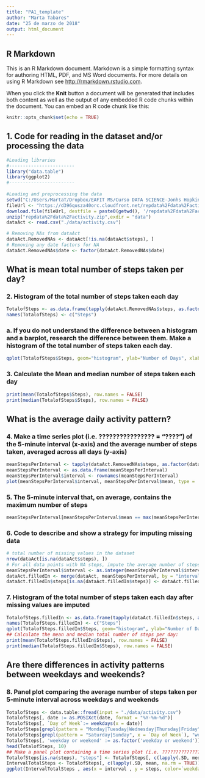 ---
title: "PA1_template"
author: "Marta Tabares"
date: "25 de marzo de 2018"
output: html_document
---

## R Markdown

This is an R Markdown document. Markdown is a simple formatting syntax for authoring HTML, PDF, and MS Word documents. For more details on using R Markdown see <http://rmarkdown.rstudio.com>.

When you click the **Knit** button a document will be generated that includes both content as well as the output of any embedded R code chunks within the document. You can embed an R code chunk like this:

```{r setup, include=FALSE}
knitr::opts_chunk$set(echo = TRUE)
```
## 1. Code for reading in the dataset and/or processing the data

```{r PA1_template_Step1, echo=TRUE}

#Loading libraries
#------------------------
library("data.table")
library(ggplot2)
#------------------------
  
#Loading and preprocessing the data
setwd("C:/Users/MartaT/Dropbox/EAFIT MS/Curso DATA SCIENCE-Jonhs Hopkins University/Course 5 - Reproducible Research")
fileUrl <- "https://d396qusza40orc.cloudfront.net/repdata%2Fdata%2Factivity.zip"
download.file(fileUrl, destfile = paste0(getwd(), '/repdata%2Fdata%2Factivity.zip'))
unzip("repdata%2Fdata%2Factivity.zip",exdir = "data")
dataAct <- read.csv("./data/activity.csv")

# Removing NAs from dataAct
dataAct.RemovedNAs <- dataAct[!is.na(dataAct$steps), ]
# Removing any date factors for NA
dataAct.RemovedNAs$date <- factor(dataAct.RemovedNAs$date)

```

## What is mean total number of steps taken per day?

### 2. Histogram of the total number of steps taken each day
```{r PA1_template_Step2, echo=TRUE}
TotalofSteps <- as.data.frame(tapply(dataAct.RemovedNAs$steps, as.factor(dataAct.RemovedNAs$date), sum))
names(TotalofSteps) <- c("Steps")
```
### a. If you do not understand the difference between a histogram and a barplot, research the difference between them. Make a histogram of the total number of steps taken each day.
```{r PA1_template_Step3, echo=TRUE}
qplot(TotalofSteps$Steps, geom="histogram", ylab="Number of Days", xlab="Number of Steps", color = "red", binwidth = 1000, main = "Daily Steps")
```
### 3. Calculate the Mean and median number of steps taken each day
```{r PA1_template_Step4, echo=TRUE}
print(mean(TotalofSteps$Steps), row.names = FALSE)
print(median(TotalofSteps$Steps), row.names = FALSE)
```

## What is the average daily activity pattern?

### 4. Make a time series plot (i.e. ???????????????? = "????") of the 5-minute interval (x-axis) and the average number of steps taken, averaged across all days (y-axis)
```{r PA1_template_Step5, echo=TRUE}
meanStepsPerInterval <- tapply(dataAct.RemovedNAs$steps, as.factor(dataAct.RemovedNAs$interval), mean)
meanStepsPerInterval <- as.data.frame(meanStepsPerInterval)
meanStepsPerInterval$interval <- rownames(meanStepsPerInterval)
plot(meanStepsPerInterval$interval, meanStepsPerInterval$mean, type = 'l', ylab = "Mean Steps", xlab = "Interval", main = "Average Number of Steps Taken")
```
### 5. The 5-minute interval that, on average, contains the maximum number of steps
```{r PA1_template_Step6, echo=TRUE}
meanStepsPerInterval[meanStepsPerInterval$mean == max(meanStepsPerInterval$mean), ][1]
```
### 6. Code to describe and show a strategy for imputing missing data
```{r PA1_template_Step7, echo=TRUE}
# total number of missing values in the dataset
nrow(dataAct[is.na(dataAct$steps), ])
# For all data points with NA steps, impute the average number of steps for that interval.
meanStepsPerInterval$interval <- as.integer(meanStepsPerInterval$interval)
dataAct.filledIn <- merge(dataAct, meanStepsPerInterval, by = "interval")
dataAct.filledIn$steps[is.na(dataAct.filledIn$steps)] <- dataAct.filledIn$meanStepsPerInterval[is.na(dataAct.filledIn$steps)]
```

### 7. Histogram of the total number of steps taken each day after missing values are imputed
```{r PA1_template_Step8, echo=TRUE}
TotalofSteps.filledIn <- as.data.frame(tapply(dataAct.filledIn$steps, as.factor(dataAct.filledIn$date), sum))
names(TotalofSteps.filledIn) <- c("Steps")
qplot(TotalofSteps.filledIn$Steps, geom="histogram", ylab="Number of Days", xlab="Number of Steps", binwidth = 500, main = "StepsbyDay")
## Calculate the mean and median total number of steps per day:
print(mean(TotalofSteps.filledIn$Steps), row.names = FALSE)
print(median(TotalofSteps.filledIn$Steps), row.names = FALSE)
```
## Are there differences in activity patterns between weekdays and weekends?
### 8. Panel plot comparing the average number of steps taken per 5-minute interval across weekdays and weekends
```{r PA1_template_Step9, echo=TRUE}
TotalofSteps <- data.table::fread(input = "./data/activity.csv")
TotalofSteps[, date := as.POSIXct(date, format = "%Y-%m-%d")]
TotalofSteps[, `Day of Week`:= weekdays(x = date)]
TotalofSteps[grepl(pattern = "Monday|Tuesday|Wednesday|Thursday|Friday", x = `Day of Week`), "weekday or weekend"] <- "weekday"
TotalofSteps[grepl(pattern = "Saturday|Sunday", x = `Day of Week`), "weekday or weekend"] <- "weekend"
TotalofSteps[, 'weekday or weekend' := as.factor('weekday or weekend')]
head(TotalofSteps, 10)
## Make a panel plot containing a time series plot (i.e. ???????????????? = "????") of the 5-minute interval (x-axis) and the average number of steps taken, averaged across all weekday days or weekend days (y-axis). 
TotalofSteps[is.na(steps), "steps"] <- TotalofSteps[, c(lapply(.SD, median, na.rm = TRUE)), .SDcols = c("steps")]
IntervalTotalSteps <- TotalofSteps[, c(lapply(.SD, mean, na.rm = TRUE)), .SDcols = c("steps"), by = .(interval, `weekday or weekend`)]
ggplot(IntervalTotalSteps , aes(x = interval , y = steps, color=`weekday or weekend`)) + geom_line() + labs(title = "Avg. Daily Steps by Weektype", x = "Interval", y = "No. of Steps") + facet_wrap(~`weekday or weekend` , ncol = 1, nrow=2)

```
